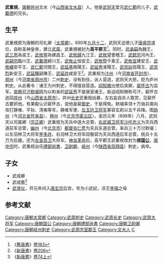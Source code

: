 '''武重規'''，[[唐朝|唐朝]][[并州|并州]]文水（今[[山西省|山西省]][[文水县|文水县]]）人。他是[[武则天|武则天]]堂兄[[武仁範|武仁範]]的儿子，[[武載德|武載德]]的兄长。
==生平==
武重規原为唐朝的司礼卿（[[太常卿|太常卿]]）。690年[[九月十二|九月十二]]，武则天迫使儿子[[唐睿宗|唐睿宗]]退位，自称圣神皇帝，建立[[武周|武周]]，武重規被封为'''高平郡王'''<ref>《[[舊唐書|舊唐書]]》[[s:舊唐書/卷183|卷183]]</ref>。同时，[[武承嗣|武承嗣]]為魏王，[[武三思|武三思]]為梁王，[[武攸寧|武攸寧]]為建昌王、[[武攸歸|武攸歸]]九江王、[[武攸望|武攸望]]會稽王，[[武懿宗|武懿宗]]河內王、[[武嗣宗|武嗣宗]]臨川王、[[武載德|武載德]]颍川王，[[武攸止|武攸止]]恒安王，[[武攸暨|武攸暨]]千乘王，[[武攸宜|武攸宜]]建安王、[[武攸緒|武攸緒]]安平王、[[武仁範|武仁範]]河間王，[[武延基|武延基]]南陽王、[[武延秀|武延秀]]淮陽王，[[武崇訓|武崇訓]]高陽王、[[武崇烈|武崇烈]]新安王，[[武延暉|武延暉]]嗣陳王、[[武延祚|武延祚]]咸安王<ref>《[[新唐書|新唐書]]》[[s:新唐書/卷206|卷206]]</ref>。武重规为[[汴州|汴州]]（今[[河南省|河南省]][[开封市|开封市]]）、[[郑州_(古代)|郑州]]（今[[河南省|河南省]][[郑州市|郑州市]]）二州[[刺史|刺史]]，没有到任，派人营造，武则天大怒，贬为庐州刺史。从此著令：诸王为州刺史，不得擅自营造。[[阎知微|阎知微]]出使后突厥，[[裴怀古|裴怀古]]为监军。[[突厥可汗|突厥可汗]][[默啜|默啜]]因为以和亲的[[武延秀|武延秀]]不是唐室诸王，胁迫阎知微称可汗，裴怀古逃回[[并州|并州]]（今[[山西省|山西省]][[太原市|太原市]]）。并州[[长史|长史]]武重规凶暴，左右妄自杀人取赏，见裴怀古要抓他。有果毅认识裴怀古，说他是裴[[御史|御史]]，于是得免。默啜率领十万骑兵南向攻打静难、平狄、清夷等军，静难军使、[[左领军卫|左玉钤卫将军]]慕容玄崱以五千兵降。围[[妫州|妫州]]（今[[河北省|河北省]][[怀来县|怀来县]]）、[[檀州_(隋朝)|檀州]]（今[[北京市|北京市]][[密云区|密云区]]）。圣历元年（698年）八月，武则天以司属卿（[[宗正卿|宗正卿]]）武重规为天兵中道大总管，[[右骁卫|右武威卫将军]][[沙吒忠义|沙吒忠义]]为天兵西道前军总管，[[幽州_(古代)|幽州]]（今[[北京市|北京市]]）[[都督|都督]][[张仁愿|张仁愿]]为天兵东道总管，率兵三十万讨默啜；以左羽林卫大将军[[李多祚|李多祚]]、右羽林卫大将军阎敬容为天兵西道后军总管，统兵十五万为后援。还为[[左金吾卫|左金吾卫]]大将军。[[神龙革命|神龙革命]]后，高平郡王武重规改封为'''郐[[国公|国公]]'''，[[唐中宗|唐中宗]]时，武重规出任[[禮部尚書|禮部尚書]]、[[卫尉卿|卫尉卿]]、[[岐州|岐州]]（今[[陕西省|陕西省]][[凤翔县|凤翔县]]）刺史，病卒。

==子女==
*武成卿
*武成藝<ref>《[[新唐書|新唐書]]》[[s:新唐書/卷074上|卷74上]]</ref>
*[[武贤仪|武贤仪]]，开元年间入[[唐玄宗|唐玄宗]]后宫，号为小武妃，凉王[[李璿|李璿]]之母
== 参考文献==
{{reflist}}
{{DEFAULTSORT:W}}
[[Category:唐朝太常卿|Category:唐朝太常卿]]
[[Category:武周刺史|Category:武周刺史]]
[[Category:武周长史|Category:武周长史]]
[[Category:武周大将军|Category:武周大将军]]
[[Category:唐朝国公|Category:唐朝国公]]
[[Category:唐朝禮部尚書|Category:唐朝禮部尚書]]
[[Category:唐朝卫尉卿|Category:唐朝卫尉卿]]
[[Category:唐朝岐州刺史|Category:唐朝岐州刺史]]
[[Category:武周宗室郡王|Category:武周宗室郡王]]
[[Category:文水人|Category:文水人]]
[[Category:武姓|C]]